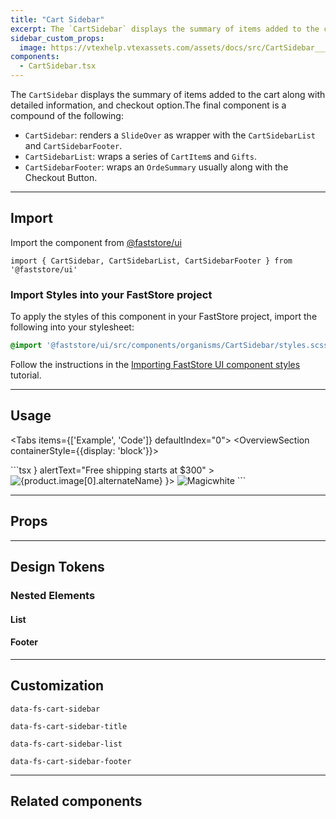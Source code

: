 ```yaml
---
title: "Cart Sidebar"
excerpt: The `CartSidebar` displays the summary of items added to the cart along with detailed information, and checkout option.
sidebar_custom_props:
  image: https://vtexhelp.vtexassets.com/assets/docs/src/CartSidebar___5863b0eb4a4a8ce9a98da5c760461e61.png
components:
  - CartSidebar.tsx
---
```


The `CartSidebar` displays the summary of items added to the cart along with detailed information, and checkout option.The final component is a compound of the following:

- `CartSidebar`: renders a `SlideOver` as wrapper with the `CartSidebarList` and `CartSidebarFooter`.
- `CartSidebarList`: wraps a series of `CartItem`s and `Gifts`.
- `CartSidebarFooter`: wraps an `OrdeSummary` usually along with the Checkout Button.

---

## Import

Import the component from [@faststore/ui](https://developers.vtex.com/docs/guides/faststore/components-index)

```tsx
import { CartSidebar, CartSidebarList, CartSidebarFooter } from '@faststore/ui'
```

### Import Styles into your FastStore project

To apply the styles of this component in your FastStore project, import the following into your stylesheet:

```scss
@import '@faststore/ui/src/components/organisms/CartSidebar/styles.scss';
```

Follow the instructions in the [Importing FastStore UI component styles](https://developers.vtex.com/docs/guides/faststore/using-themes-importing-ui-components-styles) tutorial.

---

## Usage

<Tabs items={['Example', 'Code']} defaultIndex="0">
  <Tab>
    <OverviewSection containerStyle={{display: 'block'}}>
      <UIProvider>
        <CartSidebarUsage />
      </UIProvider>
    </OverviewSection>

  </Tab>
  <Tab>
    ```tsx
      <CartSidebar totalItems={0} alertIcon={<Icon name="Truck" />} alertText="Free shipping starts at $300" >
        <CartSidebarList>
          <CartItem
            price={{
              value: product.offers.offers[0].price,
              listPrice: product.offers.offers[0].listPrice,
              formatter: useFormattedPrice,
            }}
            quantity={3}
          >
          <CartItemImage>
            <img
              data-fs-image
              src={product.image[0].url}
              alt={product.image[0].alternateName}
            />
          </CartItemImage>
          <CartItemSummary
            title={product.isVariantOf.name}
            activeVariations={activeVariations}
          />
          </CartItem>
          <Gift icon={<Icon name="Tag" />}>
            <GiftImage>
              <img
                src="https://storeframework.vtexassets.com/arquivos/ids/190902/unsplash-magic-mouse.jpg?v=637800136963870000"
                alt="Magicwhite"
                width={89}
                height={89}
              />
            </GiftImage>
            <GiftContent
              productName="Apple Magic Mouse"
              price={{ value: 999, listPrice: 999, formatter: useFormattedPrice }}
            />
          </Gift>
        </CartSidebarList>
        <CartSidebarFooter>
          <OrderSummary
            subtotalLabel="Subtotal (3 products)"
            subtotalValue="$1,200"
            discountValue="-$100"
            totalValue="$1,100"
          />
        </CartSidebarFooter>
      </CartSidebar>
    ```

  </Tab>
</Tabs>

---

## Props

<ComponentPropsSection component="CartSidebar" />

---

## Design Tokens

<TokenTable>
  <TokenRow
    token="--fs-cart-sidebar-bkg-color"
    value="var(--fs-color-neutral-bkg)"
    isColor
  />
</TokenTable>

### Nested Elements

#### List

<TokenTable>
  <TokenRow
    token="--fs-cart-sidebar-list-padding"
    value="var(--fs-spacing-3)"
  />
</TokenTable>

#### Footer

<TokenTable>
  <TokenRow
    token="--fs-cart-sidebar-footer-bkg-color"
    value="var(--fs-color-neutral-0)"
    isColor
  />
  <TokenRow
    token="--fs-cart-sidebar-footer-box-shadow"
    value="0 0 6px rgb(0 0 0 / 20%)"
  />
</TokenTable>

---

## Customization

`data-fs-cart-sidebar`

`data-fs-cart-sidebar-title`

`data-fs-cart-sidebar-list`

`data-fs-cart-sidebar-footer`

---

## Related components

<SectionList grid="row">
  <SectionItem
    title="Order Summary"
    description="This component provide a summary of the items in the cart, including the total price, related shipping tax, and discounts."
    actionPath="/docs/guides/faststore/molecules-order-summary"
    fullWidth
  >
    <OrderSummary
      subtotalLabel="Subtotal (3 products)"
      subtotalValue="$1,200"
      discountValue="-$100"
      totalValue="$1,100"
    />
  </SectionItem>
</SectionList>
